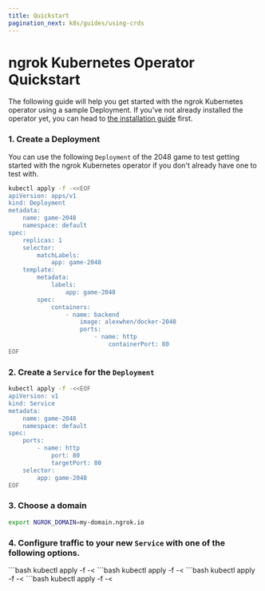 ```yaml
---
title: Quickstart
pagination_next: k8s/guides/using-crds
---
```



# ngrok Kubernetes Operator Quickstart

The following guide will help you get started with the ngrok Kubernetes operator using a sample Deployment.
If you've not already installed the operator yet, you can head to [the installation guide](/k8s/installation/install) first.

### 1. Create a Deployment

You can use the following `Deployment` of the 2048 game to test getting started with the ngrok Kubernetes operator if you don't already
have one to test with.

```bash
kubectl apply -f -<<EOF
apiVersion: apps/v1
kind: Deployment
metadata:
	name: game-2048
	namespace: default
spec:
	replicas: 1
	selector:
		matchLabels:
			app: game-2048
	template:
		metadata:
			labels:
				app: game-2048
		spec:
			containers:
				- name: backend
					image: alexwhen/docker-2048
					ports:
						- name: http
							containerPort: 80
EOF
```

### 2. Create a `Service` for the `Deployment`

```bash
kubectl apply -f -<<EOF
apiVersion: v1
kind: Service
metadata:
	name: game-2048
	namespace: default
spec:
	ports:
		- name: http
			port: 80
			targetPort: 80
	selector:
		app: game-2048
EOF
```

### 3. Choose a domain

```bash
export NGROK_DOMAIN=my-domain.ngrok.io
```

### 4. Configure traffic to your new `Service` with one of the following options.

<Tabs groupId="k8s" queryString="k8s">
	<TabItem value="AgentEndpoint" label="Agent Endpoint" default>
	```bash
		kubectl apply -f -<<EOF
		apiVersion: ngrok.k8s.ngrok.com/v1alpha1
		kind: AgentEndpoint
		metadata:
			name: game-2048
			namespace: default
		spec:
			bindings:
			- public
			upstream:
				url: http://game-2048.default:80
			url: https://$NGROK_DOMAIN
		EOF
	```
	</TabItem>
	<TabItem value="CloudEndpoint" label="Cloud and Agent Endpoint" default>
	```bash
	kubectl apply -f -<<EOF
	apiVersion: ngrok.k8s.ngrok.com/v1alpha1
	kind: CloudEndpoint
	metadata:
		name: game-2048
		namespace: default
	spec:
		url: https://$NGROK_DOMAIN
		trafficPolicy:
			policy:
				on_http_request:
				- name: game-2048
					actions:
					- type: forward-internal
						config:
							url: https://game-2048.internal
	---
	apiVersion: ngrok.k8s.ngrok.com/v1alpha1
	kind: AgentEndpoint
	metadata:
		name: game-2048
		namespace: default
	spec:
		bindings:
		- public
		url: https://game-2048.internal
		upstream:
			url: http://game-2048.internal:80
	EOF
	```
	</TabItem>
	<TabItem value="Ingress" label="Ingress" default>
	```bash
	kubectl apply -f -<<EOF
	apiVersion: networking.k8s.io/v1
	kind: Ingress
	metadata:
		name: game-2048-ingress
		namespace: default
	spec:
		ingressClassName: ngrok
		rules:
			- host: $NGROK_DOMAIN
				http:
					paths:
						- path: /
							pathType: Prefix
							backend:
								service:
									name: game-2048
									port:
										number: 80
	EOF
	```
	</TabItem>
	<TabItem value="GWAPI" label="Gateway API" default>
	```bash
	kubectl apply -f -<<EOF
	apiVersion: gateway.networking.k8s.io/v1
	kind: Gateway
	metadata:
		name: ngrok-gateway
		namespace: default
	spec:
		gatewayClassName: ngrok
		listeners:
			- name: http
				protocol: HTTP
				port: 80
				hostname: "$NGROK_DOMAIN"
				allowedRoutes:
					namespaces:
						from: Same
	---
	apiVersion: gateway.networking.k8s.io/v1
	kind: HTTPRoute
	metadata:
		name: game-2048-route
		namespace: default
	spec:
		parentRefs:
		- group: gateway.networking.k8s.io
			kind: Gateway
			name: ngrok-gateway
			namespace: default
		hostnames:
		- "$NGROK_DOMAIN"
		rules:
		- matches:
			- path:
					type: PathPrefix
					value: /
			backendRefs:
			- name: game-2048
				port: 80
	EOF
	```
	</TabItem>
</Tabs>
